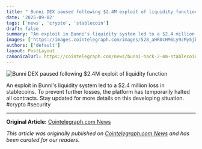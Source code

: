 ```yaml
---
title: " Bunni DEX paused following $2.4M exploit of liquidity function "
date: '2025-09-02'
tags: ['news', 'crypto', 'stablecoin']
draft: false
summary: "An exploit in Bunni's liquidity system led to a $2.4 million loss in stablecoins. To prevent further losses, the platform has temporarily halted all contracts. "
images: ['https://images.cointelegraph.com/images/528_aHR0cHM6Ly9zMy5jb2ludGVsZWdyYXBoLmNvbS91cGxvYWRzLzIwMjUtMDEvMDE5NDZlMzUtZDkzZC03MzYxLTg2YjctMDMyZWNiNGEzZTFk.jpg']
authors: ['default']
layout: PostLayout
canonicalUrl: https://cointelegraph.com/news/bunni-hack-2-4m-stablecoin-exploit-uniswap-v4?utm_source=rss_feed&utm_medium=rss&utm_campaign=rss_partner_inbound
---
```


![ Bunni DEX paused following $2.4M exploit of liquidity function ](https://images.cointelegraph.com/images/528_aHR0cHM6Ly9zMy5jb2ludGVsZWdyYXBoLmNvbS91cGxvYWRzLzIwMjUtMDEvMDE5NDZlMzUtZDkzZC03MzYxLTg2YjctMDMyZWNiNGEzZTFk.jpg)

An exploit in Bunni's liquidity system led to a $2.4 million loss in stablecoins. To prevent further losses, the platform has temporarily halted all contracts. Stay updated for more details on this developing situation. #crypto #security

---

**Original Article:** [Cointelegraph.com News](https://cointelegraph.com/news/bunni-hack-2-4m-stablecoin-exploit-uniswap-v4?utm_source=rss_feed&utm_medium=rss&utm_campaign=rss_partner_inbound)

*This article was originally published on [Cointelegraph.com News](https://cointelegraph.com/news/bunni-hack-2-4m-stablecoin-exploit-uniswap-v4?utm_source=rss_feed&utm_medium=rss&utm_campaign=rss_partner_inbound) and has been curated for our readers.*
